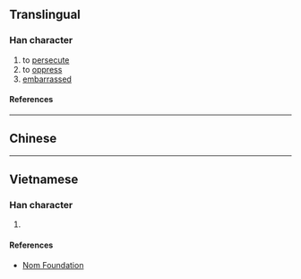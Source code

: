 {{character info/new}}
==Translingual==

===Han character===
{{Han char|rn=54|rad=廴|as=05|sn=8|four=|canj=NKHA|ids=⿺廴白}}

# to [[persecute]]
# to [[oppress]]
# [[embarrassed]]

====References====
{{Han ref|kx=0353.031|hdz=10404.060|uh=5EF9}}

----

==Chinese==

{{zh-see|迫|v}}

----

==Vietnamese==

===Han character===
{{vi-readings|rs=廴05|reading=[[bách]], [[bích]]}}

# {{defn|lang=vi|sort=廴05}}

====References====
* [http://nomfoundation.org/common/nom_details.php?codepoint=5ef9 Nom Foundation]